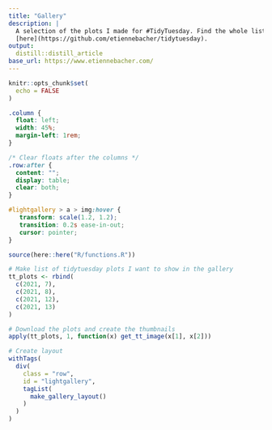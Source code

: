 ```yaml
---
title: "Gallery"
description: |
  A selection of the plots I made for #TidyTuesday. Find the whole list
  [here](https://github.com/etiennebacher/tidytuesday).
output:
  distill::distill_article
base_url: https://www.etiennebacher.com/
---
```


```r
knitr::opts_chunk$set(
  echo = FALSE
)
```


<head>
<link type="text/css" rel="stylesheet" href="https://cdnjs.cloudflare.com/ajax/libs/lightgallery-js/1.4.1-beta.0/css/lightgallery.css" /> 
<script src="https://cdnjs.cloudflare.com/ajax/libs/lightgallery-js/1.4.1-beta.0/js/lightgallery.min.js"></script>
<!-- lightgallery plugins -->
<script src="https://cdnjs.cloudflare.com/ajax/libs/lg-fullscreen/1.2.1/lg-fullscreen.min.js"></script>
<script src="https://cdnjs.cloudflare.com/ajax/libs/lg-thumbnail/1.2.1/lg-thumbnail.min.js"></script>
</head>

```css
.column {
  float: left;
  width: 45%;
  margin-left: 1rem;
}

/* Clear floats after the columns */
.row:after {
  content: "";
  display: table;
  clear: both;
}

#lightgallery > a > img:hover {
   transform: scale(1.2, 1.2);
   transition: 0.2s ease-in-out;
   cursor: pointer;
}
```


```r
source(here::here("R/functions.R"))

# Make list of tidytuesday plots I want to show in the gallery
tt_plots <- rbind(
  c(2021, 7),
  c(2021, 8),
  c(2021, 12),
  c(2021, 13)
)

# Download the plots and create the thumbnails
apply(tt_plots, 1, function(x) get_tt_image(x[1], x[2]))
```

```r
# Create layout
withTags(
  div(
    class = "row",
    id = "lightgallery",
    tagList(
      make_gallery_layout()
    )
  )
)

```

<script type="text/javascript">
    lightGallery(document.getElementById('lightgallery')); 
</script>
